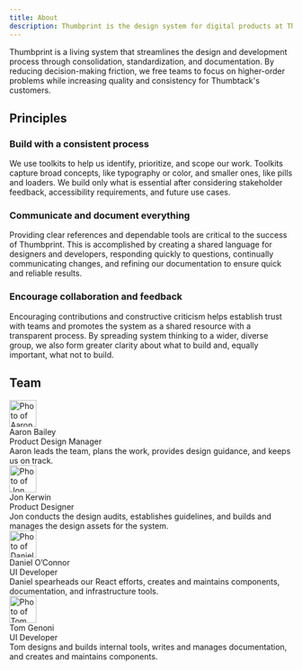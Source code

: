 ```yaml
---
title: About
description: Thumbprint is the design system for digital products at Thumbtack.
---
```



Thumbprint is a living system that streamlines the design and development process through consolidation, standardization, and documentation. By reducing decision-making friction, we free teams to focus on higher-order problems while increasing quality and consistency for Thumbtack's customers.

## Principles

### Build with a consistent process

We use toolkits to help us identify, prioritize, and scope our work. Toolkits capture broad concepts, like typography or color, and smaller ones, like pills and loaders. We build only what is essential after considering stakeholder feedback, accessibility requirements, and future use cases.

### Communicate and document everything

Providing clear references and dependable tools are critical to the success of Thumbprint. This is accomplished by creating a shared language for designers and developers, responding quickly to questions, continually communicating changes, and refining our documentation to ensure quick and reliable results.

### Encourage collaboration and feedback

Encouraging contributions and constructive criticism helps establish trust with teams and promotes the system as a shared resource with a transparent process. By spreading system thinking to a wider, diverse group, we also form greater clarity about what to build and, equally important, what not to build.

## Team

<div className="mt5">
    <Grid gutter="wide">
        <GridColumn aboveSmall={6}>
            <div className="flex mb2">
                <Img
                    src="./aaron.jpg"
                    alt="Photo of Aaron"
                    width="48"
                    height="48"
                    className="br2"
                />
                <div className="ml2">
                    <div className="b">Aaron Bailey</div>
                    <Text size={2} className="black-300">
                        Product Design Manager
                    </Text>
                </div>
            </div>
            <Text size={2} className="black-300 pb5">
                Aaron leads the team, plans the work, provides design guidance, and keeps us on
                track.
            </Text>
        </GridColumn>
        <GridColumn aboveSmall={6}>
            <div className="flex mb2">
                <Img src="./jon.jpg" alt="Photo of Jon" width="48" height="48" className="br2" />
                <div className="ml2">
                    <div className="b">Jon Kerwin</div>
                    <Text size={2} className="black-300">
                        Product Designer
                    </Text>
                </div>
            </div>
            <Text size={2} className="black-300 pb5">
                Jon conducts the design audits, establishes guidelines, and builds and manages the
                design assets for the system.
            </Text>
        </GridColumn>
        <GridColumn aboveSmall={6}>
            <div className="flex mb2">
                <Img src="./dan.jpg" alt="Photo of Daniel" width="48" height="48" className="br2" />
                <div className="ml2">
                    <div className="b">Daniel O’Connor</div>
                    <Text size={2} className="black-300">
                        UI Developer
                    </Text>
                </div>
            </div>
            <Text size={2} className="black-300 pb5">
                Daniel spearheads our React efforts, creates and maintains components,
                documentation, and infrastructure tools.
            </Text>
        </GridColumn>
        <GridColumn aboveSmall={6}>
            <div className="flex mb2">
                <Img src="./tom.jpg" alt="Photo of Tom" width="48" height="48" className="br2" />
                <div className="ml2">
                    <div className="b">Tom Genoni</div>
                    <Text size={2} className="black-300">
                        UI Developer
                    </Text>
                </div>
            </div>
            <Text size={2} className="black-300">
                Tom designs and builds internal tools, writes and manages documentation, and creates
                and maintains components.
            </Text>
        </GridColumn>
    </Grid>
</div>
